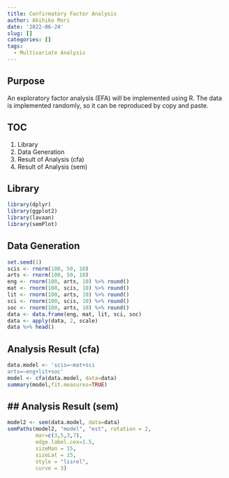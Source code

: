```yaml
---
title: Confirmatory Factor Analysis
author: Akihiko Mori
date: '2022-06-24'
slug: []
categories: []
tags:
  - Multivariate Analysis
---
```


## Purpose
An exploratory factor analysis (EFA) will be implemented using R. 
The data is implemented randomly, 
so it can be reproduced by copy and paste.

## TOC
1. Library
2. Data Generation
3. Result of Analysis (cfa)
4. Result of Analysis (sem)

## Library
```r
library(dplyr)
library(ggplot2)
library(lavaan)
library(semPlot)
```

## Data Generation
```r
set.seed(1)
scis <- rnorm(100, 50, 10)
arts <- rnorm(100, 50, 10)
eng <- rnorm(100, arts, 10) %>% round()
mat <- rnorm(100, scis, 10) %>% round()
lit <- rnorm(100, arts, 10) %>% round()
sci <- rnorm(100, scis, 10) %>% round()
soc <- rnorm(100, arts, 10) %>% round()
data <- data.frame(eng, mat, lit, sci, soc)
data <- apply(data, 2, scale)
data %>% head()
```


## Analysis Result (cfa)
```r
data.model <- 'scis=~mat+sci
arts=~eng+lit+soc'
model <- cfa(data.model, data=data)
summary(model,fit.measures=TRUE)
```


## ## Analysis Result (sem)
```r
model2 <- sem(data.model, data=data)
semPaths(model2, "model", "est", rotation = 2,
         mar=c(3,5,3,7), 
         edge.label.cex=1.5,
         sizeMan = 15,
         sizeLat = 15,
         style = "lisrel",
         curve = 3)
```
